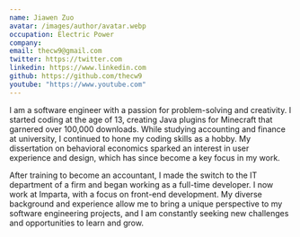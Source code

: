 ```yaml
---
name: Jiawen Zuo
avatar: /images/author/avatar.webp
occupation: Electric Power
company: 
email: thecw9@gmail.com
twitter: https://twitter.com
linkedin: https://www.linkedin.com
github: https://github.com/thecw9
youtube: "https://www.youtube.com"
---
```


I am a software engineer with a passion for problem-solving and creativity. I started coding at the age of 13, creating Java plugins for Minecraft that garnered over 100,000 downloads. While studying accounting and finance at university, I continued to hone my coding skills as a hobby. My dissertation on behavioral economics sparked an interest in user experience and design, which has since become a key focus in my work.

After training to become an accountant, I made the switch to the IT department of a firm and began working as a full-time developer. I now work at Imparta, with a focus on front-end development. My diverse background and experience allow me to bring a unique perspective to my software engineering projects, and I am constantly seeking new challenges and opportunities to learn and grow.
